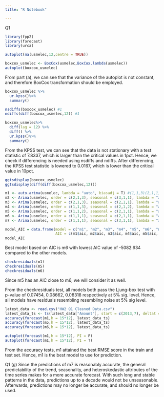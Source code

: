 ```yaml
---
title: "R Notebook"

---
```

Q1
```r
library(fpp2)
library(forecast)
library(urca)
```

```r
autoplot(ma(usmelec,12,centre = TRUE))

```

```r
boxcox_usmelec <- BoxCox(usmelec,BoxCox.lambda(usmelec))
autoplot(boxcox_usmelec)
```
From part (a), we can see that the variance of the autoplot is not constant, and therefore BoxCox transformation should be employed.


```r
boxcox_usmelec %>%
  ur.kpss()%>%
  summary()

nsdiffs(boxcox_usmelec) #1
ndiffs(diff(boxcox_usmelec,12)) #1

boxcox_usmelec%>%
  diff(lag = 12) %>%
  diff() %>%
  ur.kpss()%>%
  summary()
```
From the KPSS test, we can see that the data is not stationary with a test statistic of 7.8337, which is larger than the critical values in 1pct. Hence, we check if differencing is needed using nsdiffs and ndiffs. After differencing, the KPSS test statistic is lowered to 0.0167, which is lower than the critical value in 10pct.

```r
ggtsdisplay(boxcox_usmelec)
ggtsdisplay(diff(diff(boxcox_usmelec,12)))

m1 <- auto.arima(usmelec, lambda = "auto", biasadj = T) #(1,1,3)(2,1,1)[12]
m2 <- Arima(usmelec, order = c(2,1,3), seasonal = c(3,1,1), lambda = "auto", biasadj = T)
m3 <- Arima(usmelec, order = c(2,1,3), seasonal = c(2,1,1), lambda = "auto", biasadj = T)
m4 <- Arima(usmelec, order = c(1,1,3), seasonal = c(2,1,2), lambda = "auto", biasadj = T)
m5 <- Arima(usmelec, order = c(1,1,2), seasonal = c(2,1,1), lambda = "auto", biasadj = T)
m6 <- Arima(usmelec, order = c(1,1,1), seasonal = c(2,1,1), lambda = "auto", biasadj = T)
m7 <- Arima(usmelec, order = c(1,1,1), seasonal = c(3,1,1), lambda = "auto", biasadj = T)

model_AIC = data.frame(model = c("m1", "m2", "m3", "m4", "m5", "m6", "m7"),
                       AIC = c(m1$aic, m2$aic, m3$aic, m4$aic, m5$aic, m6$aic, m7$aic))
model_AIC

```
Best model based on AIC is m6 with lowest AIC value of -5082.634 compared to the other models.

```r
checkresiduals(m1)
checkresiduals(m5)
checkresiduals(m6)

```

Since m5 has an AIC close to m6, we will consider it as well. 

From the checkresiduals test, all models both pass the Ljung-box test with p-value of 0.07454, 0.08662, 0.08318 respectively at 5% sig. level.
Hence, all models have residuals resembling resembling noise at 5% sig level.


```r
latest_data <- read.csv("HW2 Q1 Cleaned Data.csv")
latest_data_ts <- ts(latest_data["Amount"], start = c(2013,7), deltat = 1/12)
accuracy(forecast(m1,h = 15*12), latest_data_ts)
accuracy(forecast(m5,h = 15*12), latest_data_ts)
accuracy(forecast(m6,h = 15*12), latest_data_ts)

autoplot(forecast(m1,h = 15*12), PI = F)
autoplot(forecast(m1,h = 15*12), PI = T)

```

From the accuracy tests, m1 attained the best RMSE score in the train and test set. Hence, m1 is the best model to use for prediction.

Q1 (g)
Since the predictions of m7 is reasonably accurate, the general predictability of the trend, seasonality, and heteroskedastic attributes of the time series makes for a more accurate forecast. With such long and stable patterns in the data, predictions up to a decade would not be unseasonable. Afterwards, predictions may no longer be accurate, and should no longer be used.

